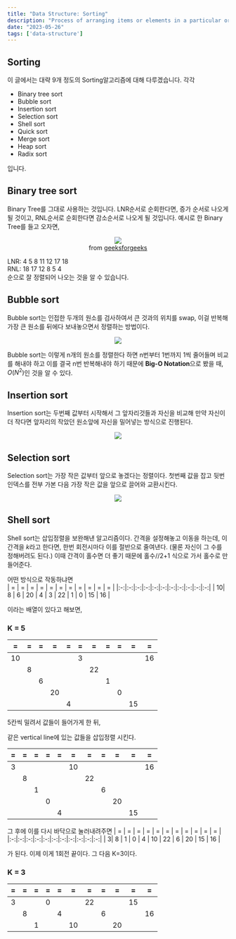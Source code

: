 ```yaml
---
title: "Data Structure: Sorting"
description: "Process of arranging items or elements in a particular order or sequence."
date: "2023-05-26"
tags: ['data-structure']
---
```

## Sorting
이 글에서는 대략 9개 정도의 Sorting알고리즘에 대해 다루겠습니다. 각각 
- Binary tree sort
- Bubble sort
- Insertion sort
- Selection sort
- Shell sort
- Quick sort
- Merge sort
- Heap sort
- Radix sort  

입니다.

## Binary tree sort
Binary Tree를 그대로 사용하는 것입니다. LNR순서로 순회한다면, 증가 순서로 나오게 될 것이고, RNL순서로 순회한다면 감소순서로 나오게 될 것입니다. 예시로 한 Binary Tree를 들고 오자면, 

<p align="center">
<img src="https://github.com/shiueo/shiueo/blob/main/web/public/Binary_tree_v2.jpg?raw=true"/><br/>
from <a href="https://www.geeksforgeeks.org">geeksforgeeks</a>
</p>

LNR: 4 5 8 11 12 17 18  
RNL: 18 17 12 8 5 4  
순으로 잘 정렬되어 나오는 것을 알 수 있습니다.

## Bubble sort
Bubble sort는 인접한 두개의 원소를 검사하여서 큰 것과의 위치를 swap, 이걸 반복해 가장 큰 원소를 뒤에다 보내놓으면서 정렬하는 방법이다. 
<p align="center">
<img src="https://github.com/shiueo/shiueo/blob/main/web/public/bubble_sort.gif?raw=true"/><br/>
</p>

Bubble sort는 이렇게 n개의 원소를 정렬한다 하면 n번부터 1번까지 1씩 줄어들며 비교를 해내야 하고 이를 결국 n번 반복해내야 하기 때문에 **Big-O Notation**으로 봤을 때, $O(N^2)$인 것을 알 수 있다.

## Insertion sort
Insertion sort는 두번째 값부터 시작해서 그 앞자리것들과 자신을 비교해 만약 자신이 더 작다면 앞자리의 작았던 원소앞에 자신을 밀어넣는 방식으로 진행된다. 

<p align="center">
<img src="https://github.com/shiueo/shiueo/blob/main/web/public/insertion_sort.gif?raw=true"/><br/>
</p>

## Selection sort
Selection sort는 가장 작은 값부터 앞으로 놓겠다는 정렬이다. 첫번째 값을 잡고 뒷번 인덱스를 전부 가본 다음 가장 작은 값을 앞으로 끌어와 교환시킨다.

<p align="center">
<img src="https://github.com/shiueo/shiueo/blob/main/web/public/selection_sort.gif?raw=true"/><br/>
</p>

## Shell sort
Shell sort는 삽입정렬을 보완해낸 알고리즘이다. 간격을 설정해놓고 이동을 하는데, 이 간격을 $k$라고 한다면, 한번 회전시마다 이를 절반으로 줄여낸다. (물론 자신이 그 수를 정해버려도 된다.) 이때 간격이 홀수면 더 좋기 때문에 홀수//2+1 식으로 가서 홀수로 만들어준다.

어떤 방식으로 작동하냐면  
| =  | =  |  = | =  | =  |  = | =  |  = |  = | =  | = |
|:-:|:-:|:-:|:-:|:-:|:-:|:-:|:-:|:-:|:-:|:-:|
|  10| 8  |  6 |  20 | 4  | 3  |  22 | 1  | 0  | 15  | 16  |

이라는 배열이 있다고 해보면,  


### K = 5
| =  | =  |  = | =  | =  |  = | =  |  = |  = | =  | = |
|:-:|:-:|:-:|:-:|:-:|:-:|:-:|:-:|:-:|:-:|:-:|
|  10|   |   |   |   | 3  |   |   |   |   | 16  |
|   | 8  |   |   |   |   | 22  |   |   |   |   |  |
|   |   |  6 |   |   |   |   |   1|   |   |   | |
|   |   |   |  20 |   |   |   |   |  0 |   |   |  |
|   |   |   |   | 4  |   |   |   |   |   15|   | |

5칸씩 밀려서 값들이 들어가게 한 뒤,

같은 vertical line에 있는 값들을 삽입정렬 시킨다.

| =  | =  |  = | =  | =  |  = | =  |  = |  = | =  | = |
|:-:|:-:|:-:|:-:|:-:|:-:|:-:|:-:|:-:|:-:|:-:|
|  3|   |   |   |   | 10  |   |   |   |   | 16  |
|   | 8  |   |   |   |   | 22  |   |   |   |   |  |
|   |   |  1 |   |   |   |   |   6|   |   |   | |
|   |   |   |  0 |   |   |   |   |  20 |   |   |  |
|   |   |   |   | 4  |   |   |   |   |   15|   | |

그 후에 이를 다시 바닥으로 눌러내려주면
| =  | =  |  = | =  | =  |  = | =  |  = |  = | =  | = |
|:-:|:-:|:-:|:-:|:-:|:-:|:-:|:-:|:-:|:-:|:-:|
|  3| 8  |  1 |  0 | 4  | 10  |  22 | 6  | 20  | 15  | 16  |

가 된다. 이제 이게 1회전 끝이다. 그 다음 K=3이다.

### K = 3
| =  | =  |  = | =  | =  |  = | =  |  = |  = | =  | = |
|:-:|:-:|:-:|:-:|:-:|:-:|:-:|:-:|:-:|:-:|:-:|
|  3|   |   |  0 |   |   | 22  |   |   |  15 |
|   | 8  |   |   | 4  |   |   |  6 |   |   |  16 |
|   |   |  1 |   |   |  10 |   |   | 20  |   |   |